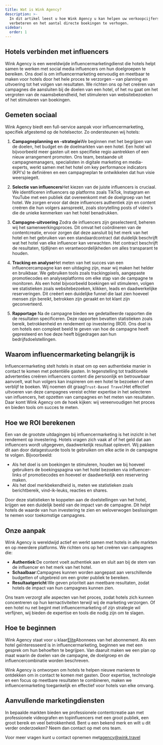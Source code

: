 ```yaml
---
title: Wat is Wink Agency?
description: >-
  In dit artikel leest u hoe Wink Agency u kan helpen uw verkoopcijfers te
  verbeteren en het aantal directe boekingen te verhogen.
sidebar:
  order: 1
---
```


## Hotels verbinden met influencers

Wink Agency is een wereldwijde influencermarketingdienst die hotels helpt samen te werken met social media influencers om hun doelgroepen te bereiken. Ons doel is om influencermarketing eenvoudig en meetbaar te maken voor hotels door het hele proces te verzorgen – van planning en uitvoering tot het volgen van resultaten. We richten ons op het creëren van campagnes die aansluiten bij de doelen van een hotel, of het nu gaat om het vergroten van de naamsbekendheid, het stimuleren van websitebezoeken of het stimuleren van boekingen.

## Gemeten sociaal

Wink Agency biedt een full-service aanpak voor influencermarketing, specifiek afgestemd op de hotelsector. Zo ondersteunen wij hotels:

1. **Campagneplanning en -strategie**We beginnen met het begrijpen van de doelen, het budget en de doelmarkten van een hotel. Een hotel wil bijvoorbeeld meer gasten uit een specifieke regio aantrekken of een nieuw arrangement promoten. Ons team, bestaande uit campagnemanagers, specialisten in digitale marketing en media-experts, werkt samen met het hotel om key performance indicators (KPI's) te definiëren en een campagneplan te ontwikkelen dat hun visie weerspiegelt.

2. **Selectie van influencers**Het kiezen van de juiste influencers is cruciaal. We identificeren influencers op platforms zoals TikTok, Instagram en YouTube met een publiek dat overeenkomt met de doelgroep van het hotel. We zorgen ervoor dat deze influencers authentiek zijn en content creëren die hun volgers aanspreekt, zoals storytelling posts of video's die de unieke kenmerken van het hotel benadrukken.

3. **Campagne-uitvoering**
   Zodra de influencers zijn geselecteerd, beheren wij het samenwerkingsproces. Dit omvat het coördineren van de contentcreatie, ervoor zorgen dat deze aansluit bij het merk van het hotel en het gebruiken van een standaardcontract dat duidelijk beschrijft wat het hotel van elke influencer kan verwachten. Het contract beschrijft de resultaten, tijdlijnen en verantwoordelijkheden om alles transparant te houden.

4. **Tracking en analyse**Het meten van het succes van een influencercampagne kan een uitdaging zijn, maar wij maken het helder en bruikbaar. We gebruiken tools zoals trackingpixels, aangepaste promotiecodes en analyseplatforms om elke stap van de campagne te monitoren. Als een hotel bijvoorbeeld boekingen wil stimuleren, volgen we statistieken zoals websitebezoeken, klikken, leads en daadwerkelijke reserveringen. Dit creëert een duidelijke funnel die laat zien hoeveel mensen zijn bereikt, betrokken zijn geraakt en tot klant zijn geconverteerd.

5. **Rapportage**
   Na de campagne bieden we gedetailleerde rapporten die de resultaten specificeren. Deze rapporten bevatten statistieken zoals bereik, betrokkenheid en rendement op investering (ROI). Ons doel is om hotels een compleet beeld te geven van hoe de campagne heeft gepresteerd en hoe deze heeft bijgedragen aan hun bedrijfsdoelstellingen.

## Waarom influencermarketing belangrijk is

Influencermarketing stelt hotels in staat om op een authentieke manier in contact te komen met potentiële gasten. In tegenstelling tot traditionele advertenties creëren influencers content die persoonlijk en betrouwbaar aanvoelt, wat hun volgers kan inspireren om een hotel te bezoeken of een verblijf te boeken. Wij noemen dit graag`Trust-Based Travel`Het effectief uitvoeren van deze campagnes vereist echter expertise in het selecteren van influencers, het opzetten van campagnes en het meten van resultaten. Daar komt Wink Agency om de hoek kijken: wij vereenvoudigen het proces en bieden tools om succes te meten.

## Hoe we ROI berekenen

Een van de grootste uitdagingen bij influencermarketing is het inzicht in het rendement op investering. Hotels vragen zich vaak af of het geld dat aan influencers wordt uitgegeven, daadwerkelijk resultaat oplevert. Wij pakken dit aan door datagestuurde tools te gebruiken om elke actie in de campagne te volgen. Bijvoorbeeld:

* Als het doel is om boekingen te stimuleren, houden we bij hoeveel gebruikers de boekingspagina van het hotel bezoeken via influencer-links of promotiecodes en hoeveel er daadwerkelijk een reservering maken.
* Als het doel merkbekendheid is, meten we statistieken zoals berichtbereik, vind-ik-leuks, reacties en shares.

Door deze statistieken te koppelen aan de doelstellingen van het hotel, krijgen we een duidelijk beeld van de impact van de campagne. Dit helpt hotels de waarde van hun investering te zien en weloverwogen beslissingen te nemen voor toekomstige campagnes.

## Onze aanpak

Wink Agency is wereldwijd actief en werkt samen met hotels in alle markten en op meerdere platforms. We richten ons op het creëren van campagnes die:

* **Authentiek**:De content voelt authentiek aan en sluit aan bij de stem van de influencer en het merk van het hotel.
* **Schaalbaar**:Campagnes kunnen worden aangepast aan verschillende budgetten of uitgebreid om een groter publiek te bereiken.
* **Resultaatgericht**:We geven prioriteit aan meetbare resultaten, zodat hotels de impact van hun campagnes kunnen zien.

Ons team verzorgt alle aspecten van het proces, zodat hotels zich kunnen concentreren op hun kernactiviteiten terwijl wij de marketing verzorgen. Of een hotel nu net begint met influencermarketing of zijn strategie wil verfijnen, wij bieden de expertise en tools die nodig zijn om te slagen.

## Hoe te beginnen

Wink Agency staat voor u klaar[Elite](/managed-social/what-is-managed-social/#subscription-tiers)Abonnees van het abonnement.
Als een hotel geïnteresseerd is in influencermarketing, beginnen we met een gesprek om hun behoeften te begrijpen.
Van daaruit maken we een plan op maat waarin de doelen van de campagne, de doelgroep en de influencercombinatie worden beschreven.

Wink Agency is ontworpen om hotels te helpen nieuwe manieren te ontdekken om in contact te komen met gasten. Door expertise, technologie en een focus op meetbare resultaten te combineren, maken we influencermarketing toegankelijk en effectief voor hotels van elke omvang.

## Aanvullende marketingdiensten

In bepaalde markten bieden we professionele contentcreatie aan met professionele videografen en topinfluencers met een groot publiek, een groot bereik en veel betrokkenheid. Bent u een bekend merk en wilt u dit verder onderzoeken? Neem dan contact op met ons team.

Voor meer vragen kunt u contact opnemen met[agency@wink.travel](mailto://agency@wink.travel)

